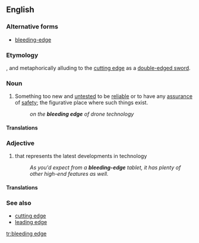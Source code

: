==English==
{{wikipedia}}

===Alternative forms===
* [[bleeding-edge]]

===Etymology===
{{blend|bleed|leading edge|lang=en}}, and metaphorically alluding to the [[cutting edge]] as a [[double-edged sword]].

===Noun===
{{en-noun|head=[[bleeding]] [[edge]]}}

# {{context|idiomatic|technology|lang=en}} Something too new and [[untested]] to be [[reliable]] or to have any [[assurance]] of [[safety]]; the figurative place where such things exist.
#: ''on the '''bleeding edge''' of drone technology''

====Translations====
{{trans-top|too new and untested}}
{{trans-mid}}
{{trans-bottom}}

===Adjective===
{{en-adj}}

# {{context|idiomatic|technology|lang=en}} that represents the latest developments in technology
#: ''As you'd expect from a '''bleeding-edge''' tablet, it has plenty of other high-end features as well.''

====Translations====
{{trans-top|that represents the latest developments in technology}}
{{trans-mid}}
{{trans-bottom}}

===See also===
* [[cutting edge]]
* [[leading edge]]

[[tr:bleeding edge]]